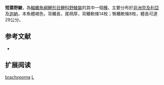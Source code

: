 {{Speciesbox
| name = 短蓋野鯪
| image = 
| status = DD
| status_system = iucn3.1
| genus = Labeo
| species = brachypoma
| authority = [[Günther|Günther]], 1868
| synonyms = 
}}
'''短蓋野鯪'''，為[[輻鰭魚綱|輻鰭魚綱]][[鯉形目|鯉形目]][[鯉科|鯉科]][[野鯪屬|野鯪屬]]的其中一個[[種|種]]。主要分布於[[非洲|非洲]][[奈及利亞|奈及利亞]]及[[迦納|迦納]]，本魚體褐色，背鰭長，尾柄厚，背鰭軟條14枚；臀鰭軟條8枚，體長可達29公分。

== 参考文献 ==
{{refbegin}}
*{{FishBase_species|genus=Labeo|species=brachypoma|year=2011|month=12}}
{{refend}}

== 扩展阅读 ==
{{refbegin}}
{{wikispecies-inline|Labeo brachypoma|短蓋野鯪}}
{{refend}}
{{Taxonbar|from=Q2130760}}

[[Category:野鯪屬|brachypoma]]
[[Category:1868年描述的魚類|L]]


{{魚類小作品}}